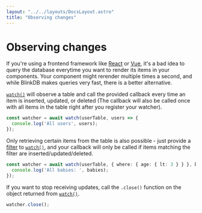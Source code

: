 ```yaml
---
layout: "../../layouts/DocsLayout.astro"
title: "Observing changes"
---
```


# Observing changes

If you're using a frontend framework like [React](https://reactjs.org/) or [Vue](https://vuejs.org/),
it's a bad idea to query the database everytime you want to render its items in your components.
Your component might rerender multiple times a second, and while BlinkDB makes queries
very fast, there is a better alternative.

[`watch()`](/docs/reference/watch) will observe a table and call the provided callback every time an item is inserted, updated, or deleted
(The callback will also be called once with all items in the table right after you register your watcher).

```ts
const watcher = await watch(userTable, users => {
  console.log('All users', users);
});
```

Only retrieving certain items from the table is also possible - just provide a [filter](/docs/filter) to [`watch()`](/docs/reference/watch),
and your callback will only be called if items matching the filter are inserted/updated/deleted.

```ts
const watcher = await watch(userTable, { where: { age: { lt: 3 } } }, babies => {
  console.log('All babies: ', babies);
});
```

If you want to stop receiving updates, call the `.close()` function on the object returned from [`watch()`](/docs/reference/watch).

```ts
watcher.close();
```
